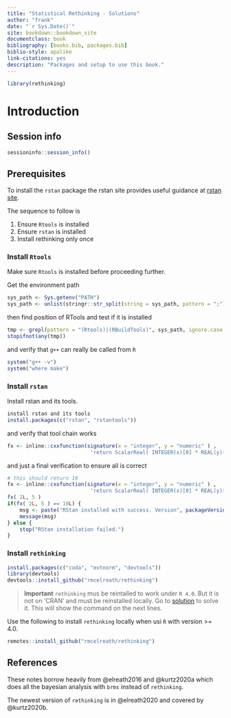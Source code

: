 ```yaml
--- 
title: "Statistical Rethinking - Solutions"
author: "frank"
date: "`r Sys.Date()`"
site: bookdown::bookdown_site
documentclass: book
bibliography: [books.bib, packages.bib]
biblio-style: apalike
link-citations: yes
description: "Packages and setup to use this book."
---
```



```r
library(rethinking)
```


# Introduction {-}

## Session info {-}

```r
sessioninfo::session_info()
```


## Prerequisites {-}

To install the `rstan` package the rstan site provides useful guidance at
[rstan site](https://github.com/stan-dev/rstan/wiki/Installing-RStan-on-Windows).

The sequence to follow is

1. Ensure `Rtools` is installed
2. Ensure `rstan` is installed
3. Install rethinking only once

### Install `Rtools` {-}

Make sure `Rtools` is installed before proceeding further.

Get the environment path

```r
sys_path <- Sys.getenv("PATH")
sys_path <- unlist(stringr::str_split(string = sys_path, pattern = ";"))

```

then find position of RTools and test if it is installed

```r
tmp <- grepl(pattern = "(Rtools)|(RBuildTools)", sys_path, ignore.case = TRUE)
stopifnot(any(tmp))
```

and verify that `g++` can really be called from `R`

```r
system("g++ -v")
system("where make")
```


### Install `rstan` {-}

Install rstan and its tools.

```r
install rstan and its tools
install.packages(c("rstan", "rstantools"))
```


and verify that tool chain works

```r
fx <- inline::cxxfunction(signature(x = "integer", y = "numeric" ) ,
                           'return ScalarReal( INTEGER(x)[0] * REAL(y)[0] ) ;' )
```


and just a  final verification to ensure all is correct

```r
# this should return 10
fx <- inline::cxxfunction(signature(x = "integer", y = "numeric" ) ,
                           'return ScalarReal( INTEGER(x)[0] * REAL(y)[0] ) ;' )
fx( 2L, 5 )
if(fx( 2L, 5 ) == 10L) {
    msg <- paste("RStan installed with success. Version", packageVersion("rstan"))
    message(msg)
} else {
    stop("RStan installation failed.")
}
```


### Install `rethinking` {-}


```r
install.packages(c("coda", "mvtnorm", "devtools"))
library(devtools)
devtools::install_github("rmcelreath/rethinking")
```


> **Important** `rethinking` mus be reintalled to work under `R 4.0`. 
  But it is not on 'CRAN' and must be reinstalled locally. Go to 
  [solution](see https://github.com/rmcelreath/rethinking/issues/250) to solve it.
  This will show the command on the next lines.

Use the following to install `rethinking` locally when usi `R` with version >= 4.0.

```r
remotes::install_github("rmcelreath/rethinking")
```

## References {-}

These notes borrow heavily from @elreath2016 and  @kurtz2020a which does all the
bayesian analysis with `brms` instead of `rethinking`.

The newest version of `rethinking` is in @elreath2020 and covered by @kurtz2020b.